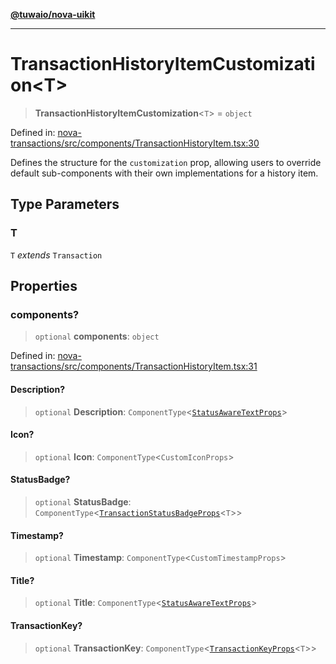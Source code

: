 [**@tuwaio/nova-uikit**](../../../README.md)

***

# TransactionHistoryItemCustomization\<T\>

> **TransactionHistoryItemCustomization**\<`T`\> = `object`

Defined in: [nova-transactions/src/components/TransactionHistoryItem.tsx:30](https://github.com/TuwaIO/nova-uikit/blob/814d2188e3e0215a28f4d9e81764c88a0e0aad0a/packages/nova-transactions/src/components/TransactionHistoryItem.tsx#L30)

Defines the structure for the `customization` prop, allowing users to override
default sub-components with their own implementations for a history item.

## Type Parameters

### T

`T` *extends* `Transaction`

## Properties

### components?

> `optional` **components**: `object`

Defined in: [nova-transactions/src/components/TransactionHistoryItem.tsx:31](https://github.com/TuwaIO/nova-uikit/blob/814d2188e3e0215a28f4d9e81764c88a0e0aad0a/packages/nova-transactions/src/components/TransactionHistoryItem.tsx#L31)

#### Description?

> `optional` **Description**: `ComponentType`\<[`StatusAwareTextProps`](StatusAwareTextProps.md)\>

#### Icon?

> `optional` **Icon**: `ComponentType`\<`CustomIconProps`\>

#### StatusBadge?

> `optional` **StatusBadge**: `ComponentType`\<[`TransactionStatusBadgeProps`](TransactionStatusBadgeProps.md)\<`T`\>\>

#### Timestamp?

> `optional` **Timestamp**: `ComponentType`\<`CustomTimestampProps`\>

#### Title?

> `optional` **Title**: `ComponentType`\<[`StatusAwareTextProps`](StatusAwareTextProps.md)\>

#### TransactionKey?

> `optional` **TransactionKey**: `ComponentType`\<[`TransactionKeyProps`](TransactionKeyProps.md)\<`T`\>\>
